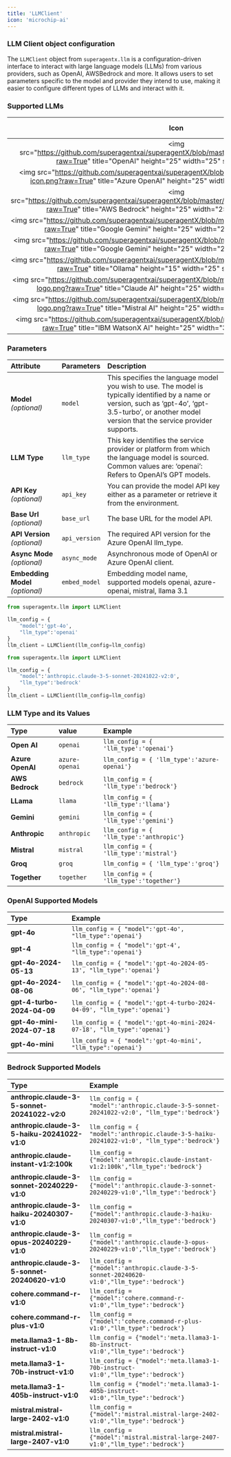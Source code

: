 ```yaml
---
title: 'LLMClient'
icon: 'microchip-ai'
---
```


### LLM Client object configuration
The `LLMClient` object from `superagentx.llm` is a configuration-driven interface to interact with large language models (LLMs) from various
providers, such as OpenAI, AWSBedrock and more. It allows users to set parameters specific to the model and
provider they intend to use, making it easier to configure different types of LLMs and interact with it.

### Supported LLMs

| Icon                                                                                                                                                                                         | LLM Name          |
|:-----------------------------------------------------------------------------------------------------------------------------------------:                                                   | :---------------  |
| <img src="https://github.com/superagentxai/superagentX/blob/master/docs/images/llms/openai.png?raw=True" title="OpenAI" height="25" width="25" style={{ margin: 0 }} />                      | **OpenAI**        |
| <img src="https://github.com/superagentxai/superagentX/blob/master/docs/images/llms/azure-icon.png?raw=True" title="Azure OpenAI" height="25" width="25" style={{ margin: 0 }} />            | **Azure OpenAI**  |
| <img src="https://github.com/superagentxai/superagentX/blob/master/docs/images/llms/awsbedrock.png?raw=True" title="AWS Bedrock" height="25" width="25" style={{ margin: 0 }} />             | **AWS Bedrock**   |
| <img src="https://github.com/superagentxai/superagentX/blob/master/docs/images/llms/gemini.png?raw=True" title="Google Gemini" height="25" width="25" style={{ margin: 0 }} />               | **Google Gemini** |
| <img src="https://github.com/superagentxai/superagentX/blob/master/docs/images/llms/meta.png?raw=True" title="Google Gemini" height="25" width="25" style={{ margin: 0 }} />                 | **Meta Llama**    |
| <img src="https://github.com/superagentxai/superagentX/blob/master/docs/images/llms/ollama.png?raw=True" title="Ollama" height="15" width="25" style={{ margin: 0 }} />                      | **Ollama**        |
| <img src="https://github.com/superagentxai/superagentX/blob/master/docs/images/llms/claude-ai-logo.png?raw=True" title="Claude AI" height="25" width="25" style={{ margin: 0 }} />           | **Claude AI**     |
| <img src="https://github.com/superagentxai/superagentX/blob/master/docs/images/llms/mistral-ai-logo.png?raw=True" title="Mistral AI" height="25" width="35" style={{ margin: 0 }} />         | **Mistral AI**    |
| <img src="https://github.com/superagentxai/superagentX/blob/master/docs/images/llms/ibm.png?raw=True" title="IBM WatsonX AI" height="25" width="35" style={{ margin: 0 }} />                 | **IBM WatsonX**   |


### Parameters
| Attribute                          | Parameters             | Description                                                                                                                                                                                                |
| :--------------------              | :----------------      | :-------------------------------------                                                                                                                                                                     |
| **Model** _(optional)_             | `model`                | This specifies the language model you wish to use. The model is typically identified by a name or version, such as ‘gpt-4o’, ‘gpt-3.5-turbo’, or another model version that the service provider supports. |
| **LLM Type**                       | `llm_type`             | This key identifies the service provider or platform from which the language model is sourced. Common values are: ‘openai’: Refers to OpenAI’s GPT models.                                                 |
| **API Key**  _(optional)_          | `api_key`              | You can provide the model API key either as a parameter or retrieve it from the environment.                                                                                                               |
| **Base Url** _(optional)_          | `base_url`             | The base URL for the model API.                                                                                                                                                                            |
| **API Version** _(optional)_       | `api_version`          | The required API version for the Azure OpenAI llm_type.                                                                                                                                                    |
| **Async Mode**  _(optional)_       | `async_mode`           | Asynchronous mode of OpenAI or Azure OpenAI client.                                                                                                                                                        |
| **Embedding Model** _(optional)_   | `embed_model`          | Embedding model name, supported models openai, azure-openai, mistral, llama 3.1                                                                                                                            |


```python OpenAI
from superagentx.llm import LLMClient

llm_config = {
    "model":'gpt-4o',
    "llm_type":'openai'
}
llm_client = LLMClient(llm_config=llm_config)
```


```python AWSBedrock
from superagentx.llm import LLMClient

llm_config = {
    "model":'anthropic.claude-3-5-sonnet-20241022-v2:0',
    "llm_type":'bedrock'
}
llm_client = LLMClient(llm_config=llm_config)
```

### LLM Type and its Values

| Type                               | value                  | Example                                     |
| :--------------------              | :----------------      | :-------------------------------------      |
| **Open AI**                        | `openai`               | `llm_config = { 'llm_type':'openai'}`       |
| **Azure OpenAI**                   | `azure-openai`         | `llm_config = { 'llm_type':'azure-openai'}` |
| **AWS Bedrock**                    | `bedrock`              | `llm_config = { 'llm_type':'bedrock'}`      |
| **LLama**                          | `llama`                | `llm_config = { 'llm_type':'llama'}`        |
| **Gemini**                         | `gemini`               | `llm_config = { 'llm_type':'gemini'}`       |
| **Anthropic**                      | `anthropic`            | `llm_config = { 'llm_type':'anthropic'}`    |
| **Mistral**                        | `mistral`              | `llm_config = { 'llm_type':'mistral'}`      |
| **Groq**                           | `groq`                 | `llm_config = { 'llm_type':'groq'}`         |
| **Together**                       | `together`             | `llm_config = { 'llm_type':'together'}`     |

### OpenAI Supported Models

| Type                               | Example                                                                          |
| :--------------------              | :----------------------------------------------------------                      |
| **gpt-4o**                         | ```llm_config = { "model":'gpt-4o', "llm_type":'openai'}```                      |
| **gpt-4**                          | ```llm_config = { "model":'gpt-4', "llm_type":'openai'}```                       |
| **gpt-4o-2024-05-13**              | ```llm_config = { "model":'gpt-4o-2024-05-13', "llm_type":'openai'}```           |
| **gpt-4o-2024-08-06**              | ```llm_config = { "model":'gpt-4o-2024-08-06', "llm_type":'openai'}```           |
| **gpt-4-turbo-2024-04-09**         | ```llm_config = { "model":'gpt-4-turbo-2024-04-09', "llm_type":'openai'}```      |
| **gpt-4o-mini-2024-07-18**         | ```llm_config = { "model":'gpt-4o-mini-2024-07-18', "llm_type":'openai'}```      |
| **gpt-4o-mini**                    | ```llm_config = { "model":'gpt-4o-mini', "llm_type":'openai'}```                 |


### Bedrock Supported Models

| Type                                           | Example                                                                                            |
| :--------------------                          | :----------------------------------------------------------                                        |
| **anthropic.claude-3-5-sonnet-20241022-v2:0**  | ```llm_config = { "model":'anthropic.claude-3-5-sonnet-20241022-v2:0', "llm_type":'bedrock'}```    |
| **anthropic.claude-3-5-haiku-20241022-v1:0**   | ```llm_config = { "model":'anthropic.claude-3-5-haiku-20241022-v1:0', "llm_type":'bedrock'}```     |
| **anthropic.claude-instant-v1:2:100k**         | ```llm_config = {"model":'anthropic.claude-instant-v1:2:100k',"llm_type":'bedrock'}```             |
| **anthropic.claude-3-sonnet-20240229-v1:0**    | ```llm_config = {"model":'anthropic.claude-3-sonnet-20240229-v1:0',"llm_type":'bedrock'}```        |
| **anthropic.claude-3-haiku-20240307-v1:0**     | ```llm_config = {"model":'anthropic.claude-3-haiku-20240307-v1:0',"llm_type":'bedrock'}```         |
| **anthropic.claude-3-opus-20240229-v1:0**      | ```llm_config = {"model":'anthropic.claude-3-opus-20240229-v1:0',"llm_type":'bedrock'}```          |
| **anthropic.claude-3-5-sonnet-20240620-v1:0**  | ```llm_config = {"model":'anthropic.claude-3-5-sonnet-20240620-v1:0',"llm_type":'bedrock'}```      |
| **cohere.command-r-v1:0**                      | ```llm_config = {"model":'cohere.command-r-v1:0',"llm_type":'bedrock'}```                          |
| **cohere.command-r-plus-v1:0**                 | ```llm_config = {"model":'cohere.command-r-plus-v1:0',"llm_type":'bedrock'}```                     |
| **meta.llama3-1-8b-instruct-v1:0**             | ```llm_config = {"model":'meta.llama3-1-8b-instruct-v1:0',"llm_type":'bedrock'}```                 |
| **meta.llama3-1-70b-instruct-v1:0**            | ```llm_config = {"model":'meta.llama3-1-70b-instruct-v1:0',"llm_type":'bedrock'}```                |
| **meta.llama3-1-405b-instruct-v1:0**           | ```llm_config = {"model":'meta.llama3-1-405b-instruct-v1:0',"llm_type":'bedrock'}```               |
| **mistral.mistral-large-2402-v1:0**            | ```llm_config = {"model":'mistral.mistral-large-2402-v1:0',"llm_type":'bedrock'}```                |
| **mistral.mistral-large-2407-v1:0**            | ```llm_config = {"model":'mistral.mistral-large-2407-v1:0',"llm_type":'bedrock'}```                |
